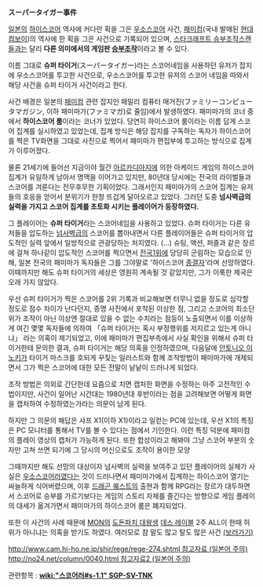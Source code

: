 '''スーパータイガー事件'''

[[일본]]의 [[하이스코어]] 역사에 커다란 획을 그은 [[우소스코어]] 사건, [[패미컴]](국내 발매된 [[현대 컴보이]])의 역사에 한 획을 그은 사건으로 기록되어 있으며, [[스타크래프트 승부조작스캔들]]과는 달리 '''다른 의미에서의 게임판 [[승부조작]]'''이라고 볼 수 있다.

이름 그대로 '''슈퍼 타이거'''(スーパータイガー)라는 스코어네임을 사용하던 유저가 잡지에 우소스코어를 투고한 사건으로, 우소스코어를 투고한 유저의 스코어 네임을 따와서 해당 사건을 슈퍼 타이거 사건이라고 한다.

사건 배경은 일본의 [[패미컴]] 관련 잡지인 패밀리 컴퓨터 매거진(ファミリーコンピュータマガジン, 이하 패미마가(ファミマガ)로 줄임)에서 발생하였다. 패미마가의 코너 중에서 '''하이스코어 룸'''이라는 코너가 있었다. 당연히 하이스코어 룸이라는 이름 답게 스코어 집계를 실시하였고 있었는데, 집계 방식은 해당 잡지를 구독하는 독자가 하이스코어를 찍은 TV화면을 그대로 사진으로 찍어서 패미마가 편집부에 투고하는 방식으로 집계가 이루어졌다.

물론 21세기에 들어선 지금이야 월간 [[아르카디아]]지에 의한 아케이드 게임의 하이스코어 집계가 유일하게 남아서 명맥을 이어가고 있지만, 80년대 당시에는 전국의 라이벌들과 스코어를 겨룬다는 전무후무한 기획이었다. 그래서인지 패미마가의 스코어 집계는 유저들의 호응을 얻어서 분위기가 한창 뜨겁게 달아오르고 있었다. 그러던 도중 '''넘사벽급의 실력을 가지고 스코어 집계를 초토화 시키는 플레이어가 등장하였다.'''

그 플레이어는 '''슈퍼 타이거'''라는 스코어네임을 사용하고 있었다. 슈퍼 타이거는 다른 유저들을 압도하는 [[넘사벽]]급의 스코어를 뽑아내면서 다른 플레이어들은 슈퍼 타이거의 압도적인 실력 앞에서 일방적으로 관광당하는 처지였다. (...) 슈팅, 액션, 퍼즐과 같은 장르에 걸쳐 하나같이 압도적인 스코어를 찍으면서 [[전국1위]]에 당당히 군림하는 모습으로 인해, 일본 전국의 패미마가 독자들은 그를 그야말로 '하이스코어 [[종결자]]'라며 선망하였다. 이때까지만 해도 슈퍼 타이거의 세상은 영원히 계속될 것 같았지만, 그가 이룩한 제국은 오래 가지 않았다.

우선 슈퍼 타이거가 찍은 스코어를 2위 기록과 비교해보면 터무니 없을 정도로 심각할 정도로 점수 차이가 난다던지, 증명 사진에서 포착된 이상한 점, 그리고 스코어의 최소단위가 조작이 아닌 이상엔 절대로 있을 수 없는 수치라는 점등이 노출되면서 이를 이상하게 여긴 몇몇 독자들에 의하여 「슈퍼 타이거는 혹시 부정행위를 저지르고 있는게 아니냐」 라는 의혹이 제기되었고, 이에 패미마가 편집부측에서 사실 확인을 위해서 슈퍼 타이거한테 문의한 결과, 슈퍼 타이거는 해당 의혹을 인정하였으며, 다음달에 [[안토니오 이노키]]가 타이거 마스크를 호되게 꾸짖는 일러스트와 함께 조작방법이 패미마가에 개제되면서 그가 찍은 스코어에 대한 모든 전말이 낱낱이 드러나게 되었다.

조작 방법은 의외로 간단한데 요즘으로 치면 캡처한 화면을 수정하는 아주 고전적인 수법이지만, 사건이 일어난 시간대는 1980년대 후반이라는 점을 고려해보면 어떻게 화면을 캡처하여 수정하였는가라는 의문이 남게 된다.

하지만 그 의문의 해답은 샤프 X1(이하 X1)이라고 일컫는 PC에 있는데, 우선 X1의 특징은 PC 모니터를 통해서 TV를 볼 수 있다는 점에서 기인한다. 이런 특징 덕분에 패미컴의 플레이 영상의 캡처가 가능하게 된다. 또한 합성이라고 해봐야 그냥 스코어 부분의 숫자만 고쳐 쓰면 되기에 그 당시의 머신으로도 조작이 용이한 모양

그때까지만 해도 선망의 대상이자 넘사벽의 실력을 보여주고 있던 플레이어의 실체가 사실은 [[우소스코어]]러였다는 것이 드러나면서 패미마가에서 집계하는 하이스코어 열기는 싸늘하게 식어버렸으며, 이후 [[드래곤 퀘스트]]의 출현과 함께 RPG라는 장르가 대두하면서 스코어로 승부를 가르기보다는 게임의 스토리 자체를 즐긴다는 방향으로 게임 플레이의 대세가 옮겨가면서 패미마가의 하이스코어 룸은 폐지되었다.

또한 이 사건의 사례 때문에 [[MON]]의 [[도돈파치 대왕생]] [[데스 레이블]] 2주 ALL이 한때 허위가 아니냐는 의혹을 받기도 하였다. 여러모로 참 말도 많고 탈도 많은 사건 [http://logsoku.com/thread/yuzuru.2ch.net/gamestg/1285850242/ (보러가기)]

[[http://www.cam.hi-ho.ne.jp/shir/rege/rege-274.shtml 참고자료 (일본어 주의)]]
[[http://no24.net/column/0040.html 참고자료2 (일본어 주의)]]

관련항목 : '''[[wiki:"스코어러#s-1.1" SGP-SV-TNK]]'''
